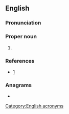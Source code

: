 ==English==
{{wikipedia}}

===Pronunciation===
{{IPA|lang=en|/ˈæf.ɹɪ.kɑm/}}

===Proper noun===
{{en-proper noun}}

# {{abbreviation of|{{w|United States Africa Command}}|lang=en}}

===References===
* [http://www.africom.mil/]

===Anagrams===
* {{anagrams|en|a=acfimor|Formica|aciform|formica}}

[[Category:English acronyms]]